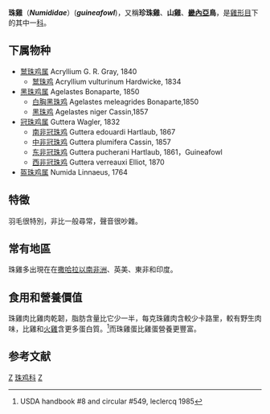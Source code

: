 {{redirect2|山鸡|《古惑仔》角色|山鸡 (古惑仔)}}
{{otheruses|subject=一種鳥類|other=廣東點心|珍珠雞 (點心)}}
{{Automatic taxobox
| taxon = Numididae
| image = Helmeted guineafowl kruger00.jpg
| image_caption = 珠雞
| authority = [[Edmond_de_Sélys_Longchamps|de Sélys Longchamps]], 1842
| subdivision_ranks = [[属_(生物)|屬]]<ref  name=ITIS>{{ITIS|id=176121|taxon=Numididae|accessdate=2010-11-2}}</ref>
| subdivision =
* [[珠雞屬|珠雞屬]] ''Acryllium'' (G. R. Gray, 1840)
*''Agelastes '' (Bonaparte, 1850)
*''Guttera '' (Wagler, 1832)
*''Numida '' (Linnaeus, 1766)
}}

'''珠雞'''（'''''Numididae'''''）('''''guineafowl''''')，又稱'''珍珠雞'''、'''山雞'''、'''[[几内亚|畿內亞]]鳥'''，是[[雞形目|雞形目]]下的其中一[[科_(生物)|科]]。

==下属物种==
* [[鹫珠鸡属|鹫珠鸡属]] Acryllium G. R. Gray, 1840
** [[鹫珠鸡|鹫珠鸡]] Acryllium vulturinum Hardwicke, 1834
* [[黑珠鸡属|黑珠鸡属]] Agelastes Bonaparte, 1850
** [[白胸黑珠鸡|白胸黑珠鸡]] Agelastes meleagrides Bonaparte,1850
** [[黑珠鸡|黑珠鸡]] Agelastes niger Cassin,1857
* [[冠珠鸡属|冠珠鸡属]] Guttera Wagler, 1832
** [[南非冠珠鸡|南非冠珠鸡]] Guttera edouardi Hartlaub, 1867
** [[中非冠珠鸡|中非冠珠鸡]] Guttera plumifera Cassin, 1857
** [[东非冠珠鸡|东非冠珠鸡]] Guttera pucherani Hartlaub, 1861，Guineafowl
** [[西非冠珠鸡|西非冠珠鸡]] Guttera verreauxi Elliot, 1870
* [[盔珠鸡属|盔珠鸡属]] Numida Linnaeus, 1764

== 特徵 ==
羽毛很特別，非比一般尋常，聲音很吵雜。

== 常有地區 ==
珠雞多出現在在[[撒哈拉以南非洲|撒哈拉以南非洲]]、英美、東非和印度。

== 食用和營養價值 ==
珠雞肉比雞肉乾韌，脂肪含量比它少一半，每克珠雞肉含較少卡路里，較有野生肉味，比雞和[[火雞|火雞]]含更多蛋白質。<ref>USDA handbook #8 and circular #549, leclercq 1985</ref>而珠雞蛋比雞蛋營養更豐富。

== 参考文献 ==
{{reflist}}
{{commons|Numididae}}
{{Wikispecies|Numididae}}
{{雞形目|B.}}
{{Taxonbar|from=Q171953}}

[[Category:雞形目|Z]]
[[Category:珠鸡科|]]
[[Category:非洲鳥類|Z]]


{{Galliformes-stub}}